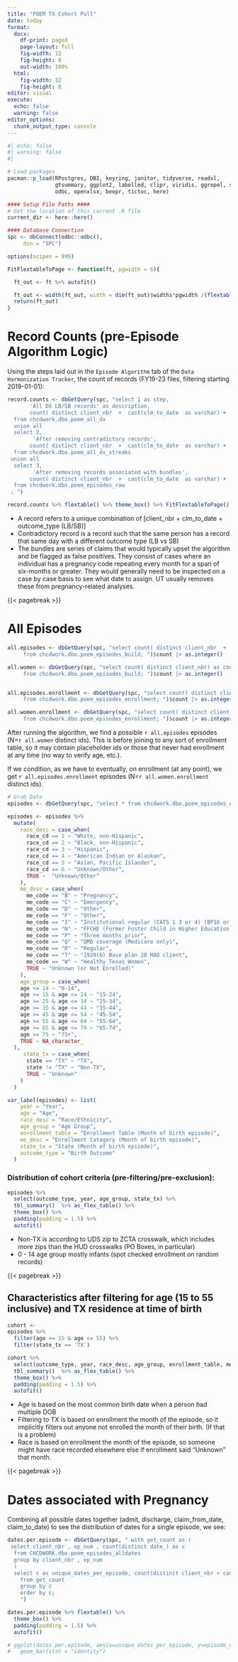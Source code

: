 ```yaml
---
title: "POEM TX Cohort Pull"
date: today
format: 
  docx:
    df-print: paged
    page-layout: full
    fig-width: 12
    fig-height: 8
    out-width: 100%
  html:
    fig-width: 12
    fig-height: 8
editor: visual
execute: 
  echo: false
  warning: false
editor_options: 
  chunk_output_type: console
---
```


```r
#| echo: false
#| warning: false
#| 

# Load packages 
pacman::p_load(RPostgres, DBI, keyring, janitor, tidyverse, readxl,
               gtsummary, ggplot2, labelled, clipr, viridis, ggrepel, scales,   ggthemes, flextable, DiagrammeR,
               odbc, openxlsx, beepr, tictoc, here)

#### Setup File Paths ####
# Get the location of this current .R file 
current_dir <- here::here()

#### Database Connection 
spc <- dbConnect(odbc::odbc(),
	 dsn = "SPC")

options(scipen = 999)

```

```r
FitFlextableToPage <- function(ft, pgwidth = 6){

  ft_out <- ft %>% autofit()

  ft_out <- width(ft_out, width = dim(ft_out)$widths*pgwidth /(flextable_dim(ft_out)$widths))
  return(ft_out)
}

```

# Record Counts (pre-Episode Algorithm Logic)

Using the steps laid out in the `Episode Algorithm` tab of the `Data Harmonization Tracker`, the count of records (FY19-23 files, filtering starting 2019-01-01):

```r
record.counts <- dbGetQuery(spc, "select 1 as step, 
       'All DX LB/SB records' as description, 
       count( distinct client_nbr  +  cast(clm_to_date  as varchar) +  cast(outcome_type  as varchar)) record_count
  from chcdwork.dbo.poem_all_dx
  union all
  select 2,
        'After removing contradictory records', 
       count( distinct client_nbr  +  cast(clm_to_date  as varchar) +  cast(outcome_type  as varchar))
  from chcdwork.dbo.poem_all_dx_streaks
 union all
  select 3,
        'After removing records associated with bundles', 
       count( distinct client_nbr  +  cast(clm_to_date  as varchar) +  cast(outcome_type  as varchar))
  from chcdwork.dbo.poem_episodes_raw
 ; ")

```

```r
record.counts %>% flextable() %>% theme_box() %>% FitFlextableToPage()
```

-   A record refers to a unique combination of \[client_nbr + clm_to_date + outcome_type (LB/SB)\]
-   Contradictory record is a record such that the same person has a record that same day with a different outcome type (LB vs SB)
-   The bundles are series of claims that would typically upset the algorithm and be flagged as false positives. They consist of cases where an individual has a pregnancy code repeating every month for a span of six-months or greater. They would generally need to be inspected on a case by case basis to see what date to assign. UT usually removes these from pregnancy-related analyses.

{{< pagebreak >}}

# All Episodes

```r
all.episodes <- dbGetQuery(spc, "select count( distinct client_nbr  +  cast(clm_to_date  as varchar) +  cast(outcome_type  as varchar)) as count
     from chcdwork.dbo.poem_episodes_build; ")$count |> as.integer()

all.women <- dbGetQuery(spc, "select count( distinct client_nbr) as count
     from chcdwork.dbo.poem_episodes_build; ")$count |> as.integer()


all.episodes.enrollment <- dbGetQuery(spc, "select count( distinct client_nbr  +  cast(clm_to_date  as varchar) +  cast(outcome_type  as varchar)) as count
     from chcdwork.dbo.poem_episodes_enrollment; ")$count |> as.integer()

all.women.enrollment <- dbGetQuery(spc, "select count( distinct client_nbr) as count
     from chcdwork.dbo.poem_episodes_enrollment; ")$count |> as.integer()
```

After running the algorithm, we find a possible `r all.episodes` episodes (N=`r all.women` distinct ids). This is before joining to any sort of enrollment table, so it may contain placeholder ids or those that never had enrollment at any time (no way to verify age, etc.).

If we condition, as we have to eventually, on enrollment (at any point), we get `r all.episodes.enrollment` episodes (N=`r all.women.enrollment` distinct ids).

```r
# Grab Data 
episodes <- dbGetQuery(spc, "select * from chcdwork.dbo.poem_episodes_enrollment ;")

episodes <- episodes %>%
  mutate(
    race_desc = case_when(
      race_cd == 1 ~ "White, non-Hispanic",
      race_cd == 2 ~ "Black, non-Hispanic",
      race_cd == 3 ~ "Hispanic",
      race_cd == 4 ~ "American Indian or Alaskan",
      race_cd == 5 ~ "Asian, Pacific Islander",
      race_cd == 6 ~ "Unknown/Other",
      TRUE ~  "Unknown/Other"
    ),
    me_desc = case_when(
      me_code == "B" ~ "Pregnancy",
      me_code == "C" ~ "Emergency",
      me_code == "D" ~ "Other",
      me_code == "F" ~ "Other",
      me_code == "I" ~ "Institutional regular (CATS 1 3 or 4) (BP16 or 17)",
      me_code == "N" ~ "FFCHE (Former Foster Child in Higher Education)",
      me_code == "P" ~ "Three months prior",
      me_code == "Q" ~ "QMD coverage (Medicare only)",
      me_code == "R" ~ "Regular",
      me_code == "T" ~ "1929(b) Base plan 20 MAO client",
      me_code == "W" ~ "Healthy Texas Women",
      TRUE ~ "Unknown (or Not Enrolled)"
    ),
    age_group = case_when(
    age <= 14 ~ "0-14",
    age >= 15 & age <= 24 ~ "15-24",
    age >= 25 & age <= 34 ~ "25-34",
    age >= 35 & age <= 44 ~ "35-44",
    age >= 45 & age <= 54 ~ "45-54",
    age >= 55 & age <= 64 ~ "55-64",
    age >= 65 & age <= 74 ~ "65-74",
    age >= 75 ~ "75+",
    TRUE ~ NA_character_
  ),
     state_tx = case_when(
      state == "TX" ~ "TX",
      state != "TX" ~ "Non-TX",
      TRUE ~ "Unknown"
    )
  )

var_label(episodes) <- list(
    year = "Year",
    age = "Age",
    race_desc = "Race/Ethnicity",
    age_group = "Age Group",
    enrollment_table = "Enrollment Table (Month of birth episode)",
    me_desc = "Enrollment Category (Month of birth episode)",
    state_tx = "State (Month of birth episode)",
    outcome_type = "Birth Outcome"
  )

```

### Distribution of cohort criteria (pre-filtering/pre-exclusion):

```r
episodes %>% 
  select(outcome_type, year, age_group, state_tx) %>%
  tbl_summary()  %>% as_flex_table() %>% 
  theme_box() %>%
  padding(padding = 1.5) %>%
  autofit() 

```

-   Non-TX is according to UDS zip to ZCTA crosswalk, which includes more zips than the HUD crosswalks (PO Boxes, in particular)
-   0 - 14 age group mostly infants (spot checked enrollment on random records)

{{< pagebreak >}}

## Characteristics after filtering for age (15 to 55 inclusive) and TX residence at time of birth

```r
cohort <- 
episodes %>% 
  filter(age >= 15 & age <= 55) %>%
  filter(state_tx == 'TX')
```

```r
cohort %>% 
  select(outcome_type, year, race_desc, age_group, enrollment_table, me_desc, state_tx) %>%
  tbl_summary()  %>% as_flex_table() %>% 
  theme_box() %>%
  padding(padding = 1.5) %>%
  autofit() 
```

-   Age is based on the most common birth date when a person had multiple DOB
-   Filtering to TX is based on enrollment the month of the episode, so it implicitly filters out anyone not enrolled the month of their birth. (If that is a problem)
-   Race is based on enrollment the month of the episode, so someone might have race recorded elsewhere else if enrollment said "Unknown" that month.

{{< pagebreak >}}

# Dates associated with Pregnancy

Combining all possible dates together (admit, discharge, claim_from_date, claim_to_date) to see the distribution of dates for a single episode, we see:

```r
dates.per.episode <- dbGetQuery(spc, " with get_count as (
 select client_nbr , ep_num , count(distinct date_) as c
  from CHCDWORK.dbo.poem_episodes_alldates
  group by client_nbr , ep_num 
  )
  select c as unique_dates_per_episode, count(distinct client_nbr + cast(ep_num as varchar)) as episode_count
    from get_count
    group by c
    order by c;
    ")

dates.per.episode %>% flextable() %>% 
  theme_box() %>%
  padding(padding = 1.5) %>%
  autofit() 

# ggplot(dates.per.episode, aes(x=unique_dates_per_episode, y=episode_count)) +
#   geom_bar(stat = "identity")

```
